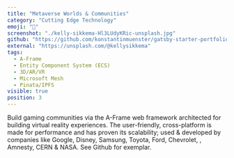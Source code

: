 ```yaml
---
title: "Metaverse Worlds & Communities"
category: "Cutting Edge Technology"
emoji: "🧰"
screenshot: "./kelly-sikkema-Hl3LUdyKRic-unsplash.jpg"
github: "https://github.com/konstantinmuenster/gatsby-starter-portfolio-minimal"
external: "https://unsplash.com/@kellysikkema"
tags:
  - A-Frame
  - Entity Component System (ECS)
  - 3D/AR/VR
  - Microsoft Mesh
  - Pinata/IPFS
visible: true
position: 3
---
```


Build gaming communities via the A-Frame web framework architected for building virtual reality experiences. The user-friendly, cross-platform is made for performance and has proven its scalability; used & developed by companies like Google, Disney, Samsung, Toyota, Ford, Chevrolet, , Amnesty, CERN & NASA. See Github for exemplar. 
